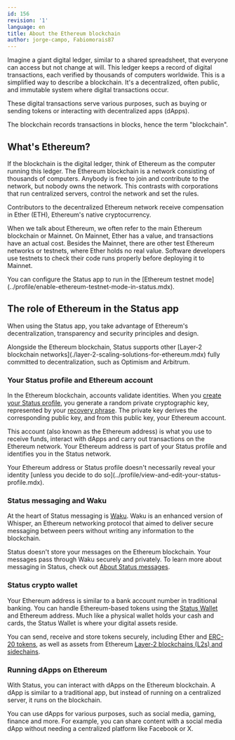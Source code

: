 ```yaml
---
id: 156
revision: '1'
language: en
title: About the Ethereum blockchain
author: jorge-campo, Fabiomorais87
---
```


Imagine a giant digital ledger, similar to a shared spreadsheet, that everyone can access but not change at will. This ledger keeps a record of digital transactions, each verified by thousands of computers worldwide. This is a simplified way to describe a blockchain. It's a decentralized, often public, and immutable system where digital transactions occur.

These digital transactions serve various purposes, such as buying or sending tokens or interacting with decentralized apps (dApps).

<Admonition type="tip">
  The blockchain records transactions in blocks, hence the term "blockchain".
</Admonition>

## What's Ethereum?

If the blockchain is the digital ledger, think of Ethereum as the computer running this ledger. The Ethereum blockchain is a network consisting of thousands of computers. Anybody is free to join and contribute to the network, but nobody owns the network. This contrasts with corporations that run centralized servers, control the network and set the rules.

<Admonition type="info">
  Contributors to the decentralized Ethereum network receive compensation in Ether (ETH), Ethereum's native cryptocurrency.
</Admonition>

When we talk about Ethereum, we often refer to the main Ethereum blockchain or Mainnet. On Mainnet, Ether has a value, and transactions have an actual cost. Besides the Mainnet, there are other test Ethereum networks or testnets, where Ether holds no real value. Software developers use testnets to check their code runs properly before deploying it to Mainnet.

<Admonition type="tip">
  You can configure the Status app to run in the [Ethereum testnet mode](../profile/enable-ethereum-testnet-mode-in-status.mdx).
</Admonition>

## The role of Ethereum in the Status app

When using the Status app, you take advantage of Ethereum's decentralization, transparency and security principles and design.

<Admonition type="info">
  Alongside the Ethereum blockchain, Status supports other [Layer-2 blockchain networks](./layer-2-scaling-solutions-for-ethereum.mdx) fully committed to decentralization, such as Optimism and Arbitrum.
</Admonition>

### Your Status profile and Ethereum account

In the Ethereum blockchain, accounts validate identities. When you [create your Status profile](./run-the-status-app-for-the-first-time.mdx), you generate a random private cryptographic key, represented by your [recovery phrase](../profile/understand-your-status-keys-and-recovery-phrase.mdx). The private key derives the corresponding public key, and from this public key, your Ethereum account.

This account (also known as the Ethereum address) is what you use to receive funds, interact with dApps and carry out transactions on the Ethereum network. Your Ethereum address is part of your Status profile and identifies you in the Status network.

<Admonition type="tip">
  Your Ethereum address or Status profile doesn't necessarily reveal your identity [unless you decide to do so](../profile/view-and-edit-your-status-profile.mdx).
</Admonition>

### Status messaging and Waku

At the heart of Status messaging is [Waku](https://waku.org)<ExternalIcon />. Waku is an enhanced version of Whisper, an Ethereum networking protocol that aimed to deliver secure messaging between peers without writing any information to the blockchain.

Status doesn't store your messages on the Ethereum blockchain. Your messages pass through Waku securely and privately. To learn more about messaging in Status, check out [About Status messages](../messaging/about-status-messages.mdx).

### Status crypto wallet

Your Ethereum address is similar to a bank account number in traditional banking. You can handle Ethereum-based tokens using the [Status Wallet](../messaging/about-status-messages.mdx) and Ethereum address. Much like a physical wallet holds your cash and cards, the Status Wallet is where your digital assets reside.

You can send, receive and store tokens securely, including Ether and [ERC-20 tokens](../wallet/understand-erc20-tokens.mdx), as well as assets from Ethereum [Layer-2 blockchains (L2s) and sidechains](./layer-2-scaling-solutions-for-ethereum.mdx).

### Running dApps on Ethereum

With Status, you can interact with dApps on the Ethereum blockchain. A dApp is similar to a traditional app, but instead of running on a centralized server, it runs on the blockchain.

You can use dApps for various purposes, such as social media, gaming, finance and more. For example, you can share content with a social media dApp without needing a centralized platform like Facebook or X.
